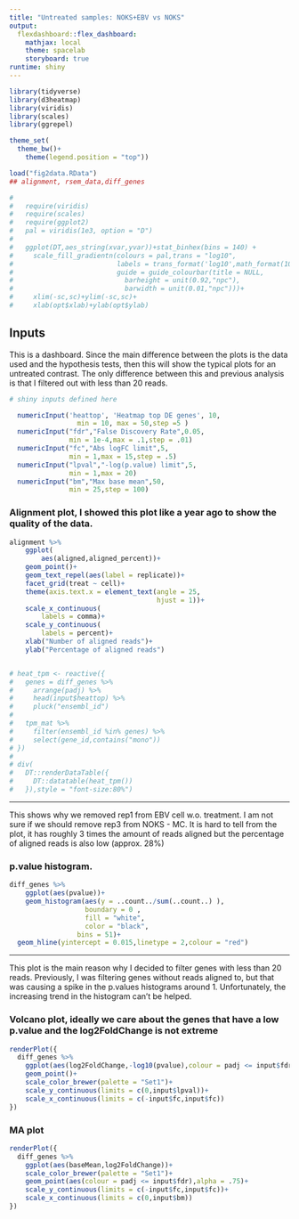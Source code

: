 ```yaml
---
title: "Untreated samples: NOKS+EBV vs NOKS"
output: 
  flexdashboard::flex_dashboard:
    mathjax: local
    theme: spacelab
    storyboard: true
runtime: shiny
---
```


```r

library(tidyverse)
library(d3heatmap)
library(viridis)
library(scales)
library(ggrepel)

theme_set(
  theme_bw()+
    theme(legend.position = "top"))

load("fig2data.RData") 
## alignment, rsem_data,diff_genes

# 
#   require(viridis)
#   require(scales)
#   require(ggplot2)
#   pal = viridis(1e3, option = "D")
#   
#   ggplot(DT,aes_string(xvar,yvar))+stat_binhex(bins = 140) +
#     scale_fill_gradientn(colours = pal,trans = "log10",
#                          labels = trans_format('log10',math_format(10^.x)),
#                          guide = guide_colourbar(title = NULL,
#                            barheight = unit(0.92,"npc"),
#                            barwidth = unit(0.01,"npc")))+
#     xlim(-sc,sc)+ylim(-sc,sc)+
#     xlab(opt$xlab)+ylab(opt$ylab)

```

Inputs {.sidebar}
-------------------------------------

This is a dashboard. Since the main difference between the plots is the data used and the hypothesis tests, then this will show the typical plots for an untreated contrast. The only difference between this and previous analysis is that I filtered out with less than 20 reads.

```r
# shiny inputs defined here

  numericInput('heattop', 'Heatmap top DE genes', 10,
                 min = 10, max = 50,step =5 )
  numericInput("fdr","False Discovery Rate",0.05,
               min = 1e-4,max = .1,step = .01)
  numericInput("fc","Abs logFC limit",5,
               min = 1,max = 15,step = .5)
  numericInput("lpval","-log(p.value) limit",5,
               min = 1,max = 20)  
  numericInput("bm","Max base mean",50,
               min = 25,step = 100)

```

### Alignment plot, I showed this plot like a year ago to show the quality of the data. 

```r

alignment %>% 
    ggplot(
        aes(aligned,aligned_percent))+
    geom_point()+
    geom_text_repel(aes(label = replicate))+
    facet_grid(treat ~ cell)+
    theme(axis.text.x = element_text(angle = 25,
                                     hjust = 1))+
    scale_x_continuous(
        labels = comma)+
    scale_y_continuous(
        labels = percent)+
    xlab("Number of aligned reads")+
    ylab("Percentage of aligned reads")


# heat_tpm <- reactive({
#   genes = diff_genes %>% 
#     arrange(padj) %>% 
#     head(input$heattop) %>% 
#     pluck("ensembl_id")
#   
#   tpm_mat %>% 
#     filter(ensembl_id %in% genes) %>% 
#     select(gene_id,contains("mono"))
# })
# 
# div(
#   DT::renderDataTable({
#     DT::datatable(heat_tpm())
#   }),style = "font-size:80%")
```

***
This shows why we removed rep1 from EBV cell w.o. treatment. I am not sure if we should remove rep3 from NOKS - MC. It is hard to tell from the plot, it has roughly 3 times the amount of reads aligned but the percentage of aligned reads is also low (approx. 28%)


### p.value histogram. 


```r

diff_genes %>% 
    ggplot(aes(pvalue))+
    geom_histogram(aes(y = ..count../sum(..count..) ),
                   boundary = 0 , 
                   fill = "white",
                   color = "black",
                 bins = 51)+
  geom_hline(yintercept = 0.015,linetype = 2,colour = "red")

```    

***
This plot is the main reason why I decided to filter genes with less than 20 reads. Previously, I was filtering genes without reads aligned to, but that was causing a spike in the p.values histograms around 1. Unfortunately, the increasing trend in the histogram can't be helped. 


### Volcano plot, ideally we care about the genes that have a low p.value and the log2FoldChange is not extreme

```r

renderPlot({
  diff_genes %>% 
    ggplot(aes(log2FoldChange,-log10(pvalue),colour = padj <= input$fdr))+
    geom_point()+
    scale_color_brewer(palette = "Set1")+
    scale_y_continuous(limits = c(0,input$lpval))+
    scale_x_continuous(limits = c(-input$fc,input$fc))
})

```


### MA plot

```r

renderPlot({
  diff_genes %>% 
    ggplot(aes(baseMean,log2FoldChange))+
    scale_color_brewer(palette = "Set1")+
    geom_point(aes(colour = padj <= input$fdr),alpha = .75)+
    scale_y_continuous(limits = c(-input$fc,input$fc))+
    scale_x_continuous(limits = c(0,input$bm))
})

```







